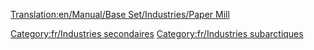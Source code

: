 [[Translation:en/Manual/Base Set/Industries/Paper Mill]]

{{fr/Industries|image=en/Papermill.png
|nom=Papeterie
|climats=[[fr/Manual/Climat#subarctique|Subarctique]].
|accepte=[[fr/Manual/Base Set/Cargos/Bois|Bois]]
|produit=[[fr/Manual/Base Set/Cargos/Papier|Papier]]
|notes=Absent des autres [[fr/Manual/Climat|climats]].
}}

[[Category:fr/Industries secondaires]]
[[Category:fr/Industries subarctiques]]